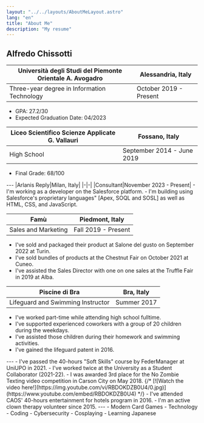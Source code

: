 ```yaml
---
layout: "../../layouts/AboutMeLayout.astro"
lang: "en"
title: "About Me"
description: "My resume"
---
```


<HackerText>Alfredo Chissotti</HackerText>
<StickyHeader text="Education">
---
|<Href href="https://www.uniupo.it/en">Università degli Studi del Piemonte Orientale A. Avogadro</Href>|Alessandria, Italy|
|-|-|
|Three-year degree in Information Technology|October 2019 - Present|
- GPA: 27.2/30
- Expected Graduation Date: 04/2023

|<Href href="http://www.vallauri.edu/public/ita/pagina.asp">Liceo Scientifico Scienze Applicate G. Vallauri</Href>|Fossano, Italy|
|-|-|
|High School|September 2014 - June 2019|
- Final Grade: 68/100
</StickyHeader>

<StickyHeader text="Professional Experience">
---
|<Href href="https://www.reply.com/arlanis-reply/en/">Arlanis Reply</Href>|Milan, Italy|
|-|-|
|Consultant|November 2023 - Present|
- I'm working as a developer on the <Href href="https://www.salesforce.com/?ir=1">Salesforce</Href> platform.
- I'm building using <Href href="https://trailhead.salesforce.com/content/learn/modules/apex_database">Salesforce's proprietary languages"</Href> [Apex, SOQL and SOSL] as well as HTML, CSS, and JavaScript.

|<Href href="https://www.loyogurtfamu.it">Fam&ugrave;</Href>|Piedmont, Italy|
|-|-|
|Sales and Marketing|Fall 2019 - Present|
- I've sold and packaged their product at <Href href="https://2022.terramadresalonedelgusto.com/en/">Salone del gusto</Href> on September 2022 at Turin.
- I've sold bundles of products at the <Href href="http://marrone.net/">Chestnut Fair</Href> on October 2021 at Cuneo.
- I've assisted the Sales Director with one on one sales at the <Href href="https://www.fieradeltartufo.org/">Truffle Fair</Href> in 2019 at Alba.

|<Href href="https://piscinebra.it/">Piscine di Bra</Href>|Bra, Italy|
|-|-|
|Lifeguard and Swimming Instructor|Summer 2017|
- I've worked part-time while attending high school fulltime.
- I've supported experienced coworkers with a group of 20 children during the weekdays.
- I've assisted those children during their homework and swimming activities.
- I've gained the lifeguard patent in 2016.
</StickyHeader>

<StickyHeader text="Additional Information">
---
- I've passed the 40-hours "Soft Skills" course by <Href href="https://www.federmanager.it/">FederManager</Href> at UniUPO in 2021.
- I've worked twice at the University as a Student Collaborator (2021-22).
- I was awarded 3rd place for the <Href href="https://musclepowered.wordpress.com/2018/05/17/first-annual-no-zombie-texting-awards/">No Zombie Texting</Href> video competition in Carson City on May 2018.
{/* [![Watch the video here!](https://img.youtube.com/vi/RBDOKDZB0U4/0.jpg)](https://www.youtube.com/embed/RBDOKDZB0U4) */}
<IFrameEmbedVideo path="https://www.youtube.com/embed/RBDOKDZB0U4?version=3&rel=0&showsearch=0&showinfo=1&iv_load_policy=1&fs=1&hl=en&autohide=2&wmode=transparent" width="70%" height="370vh" />
- I've attended <Href href="https://www.facebook.com/groups/43513691233/">CAOS</Href>' 40-hours entertainment for hotels program in 2016.
- I'm an active <Href href="https://www.vipitalia.org/">clown therapy volunteer</Href> since 2015.
</StickyHeader>

<StickyHeader text="Hobbies">
---
- Modern Card Games
- Technology
- Coding
- Cybersecurity
- Cosplaying
- Learning Japanese
</StickyHeader>
